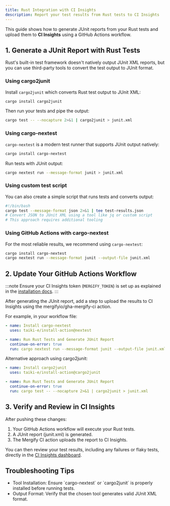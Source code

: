 ```yaml
---
title: Rust Integration with CI Insights
description: Report your test results from Rust tests to CI Insights
---
```



<IntegrationLogo src={rustLogo} alt="Rust logo" />

This guide shows how to generate JUnit reports from your Rust tests and upload
them to **CI Insights** using a GitHub Actions workflow.

## 1. Generate a JUnit Report with Rust Tests

Rust's built-in test framework doesn't natively output JUnit XML reports, but
you can use third-party tools to convert the test output to JUnit format.

### Using cargo2junit

Install `cargo2junit` which converts Rust test output to JUnit XML:

```bash
cargo install cargo2junit
```

Then run your tests and pipe the output:

```bash
cargo test -- --nocapture 2>&1 | cargo2junit > junit.xml
```

### Using cargo-nextest

`cargo-nextest` is a modern test runner that supports JUnit output natively:

```bash
cargo install cargo-nextest
```

Run tests with JUnit output:

```bash
cargo nextest run --message-format junit > junit.xml
```

### Using custom test script

You can also create a simple script that runs tests and converts output:

```bash
#!/bin/bash
cargo test --message-format json 2>&1 | tee test-results.json
# Convert JSON to JUnit XML using a tool like jq or custom script
# This approach requires additional tooling
```

### Using GitHub Actions with cargo-nextest

For the most reliable results, we recommend using `cargo-nextest`:

```bash
cargo install cargo-nextest
cargo nextest run --message-format junit --output-file junit.xml
```

## 2. Update Your GitHub Actions Workflow

:::note
Ensure your CI Insights token (`MERGIFY_TOKEN`) is set up as explained in the [installation
docs](/ci-insights#enabling-ci-insights-for-github).
:::

After generating the JUnit report, add a step to upload the results to CI
Insights using the mergifyio/gha-mergify-ci action.

For example, in your workflow file:

```yaml
- name: Install cargo-nextest
  uses: taiki-e/install-action@nextest

- name: Run Rust Tests and Generate JUnit Report
  continue-on-error: true
  run: cargo nextest run --message-format junit --output-file junit.xml
```

<MergifyCIUploadStep reportPath="junit.xml" />

Alternative approach using cargo2junit:

```yaml
- name: Install cargo2junit
  uses: taiki-e/install-action@cargo2junit

- name: Run Rust Tests and Generate JUnit Report
  continue-on-error: true
  run: cargo test -- --nocapture 2>&1 | cargo2junit > junit.xml
```

<MergifyCIUploadStep reportPath="junit.xml" />
<MergifyCIUploadStepMatrix reportPath="junit.xml" />

<GhaMergifyCiQuarantineSetup />

## 3. Verify and Review in CI Insights

After pushing these changes:

1. Your GitHub Actions workflow will execute your Rust tests.
2. A JUnit report (junit.xml) is generated.
3. The Mergify CI action uploads the report to CI Insights.

You can then review your test results, including any failures or flaky tests,
directly in the [CI Insights
dashboard](https://dashboard.mergify.com/ci-insights/jobs).

## Troubleshooting Tips

<ul>
  <li>Tool Installation: Ensure `cargo-nextest` or `cargo2junit` is properly installed before running tests.</li>
  <li>Output Format: Verify that the chosen tool generates valid JUnit XML format.</li>

  <CommonTroubleshootingTips />
</ul>
